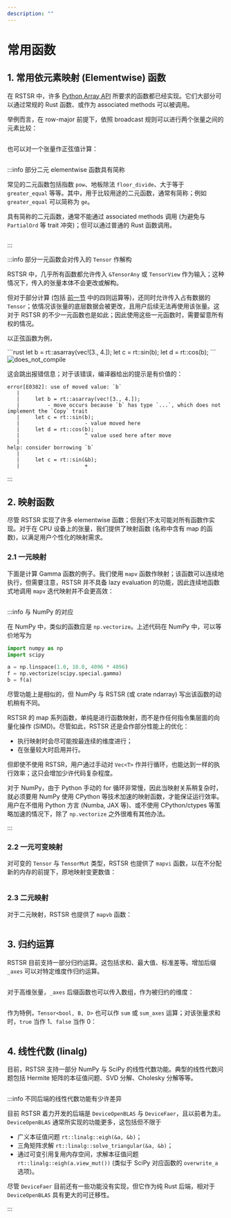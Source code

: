 ```yaml
---
description: ""
---
```



# 常用函数

## 1. 常用依元素映射 (Elementwise) 函数

在 RSTSR 中，许多 [Python Array API](https://data-apis.org/array-api/2023.12/API_specification/elementwise_functions.html) 所要求的函数都已经实现。它们大部分可以通过常规的 Rust 函数、或作为 associated methods 可以被调用。

举例而言，在 row-major 前提下，依照 broadcast 规则可以进行两个张量之间的元素比较：

```rust file=../../listings/features-default/tests/common_functions.rs anchor=example_elem_01
```

也可以对一个张量作正弦值计算：

```rust file=../../listings/features-default/tests/common_functions.rs anchor=example_elem_02
```

:::info 部分二元 elementwise 函数具有简称

常见的二元函数包括指数 `pow`、地板除法 `floor_divide`、大于等于 `greater_equal` 等等。其中，用于比较用途的二元函数，通常有简称；例如 `greater_equal` 可以简称为 `ge`。

具有简称的二元函数，通常不能通过 associated methods 调用 (为避免与 `PartialOrd` 等 trait 冲突)；但可以通过普通的 Rust 函数调用。

```rust file=../../listings/features-default/tests/common_functions.rs anchor=example_elem_03
```

:::

:::info 部分一元函数会对传入的 `Tensor` 作解构

RSTSR 中，几乎所有函数都允许传入 `&TensorAny` 或 `TensorView` 作为输入；这种情况下，传入的张量本体不会更改或解构。

但对于部分计算 (包括 [前一节](05-arithmetics_and_broadcasting.mdx) 中的四则运算等)，还同时允许传入占有数据的 `Tensor`；依情况该张量的底层数据会被更改，且用户后续无法再使用该张量。这对于 RSTSR 的不少一元函数也是如此；因此使用这些一元函数时，需要留意所有权的情况。

以正弦函数为例，

<div className="ferris-overlay">
```rust
let b = rt::asarray(vec![3., 4.]);
let c = rt::sin(b);
let d = rt::cos(b);
```
<img src={useBaseUrl("/img/ferris/does_not_compile.svg")} alt="does_not_compile" title="无法编译！" /> </div>

这会跳出报错信息；对于该错误，编译器给出的提示是有价值的：

```
error[E0382]: use of moved value: `b`
   |
   |     let b = rt::asarray(vec![3., 4.]);
   |         - move occurs because `b` has type `...`, which does not implement the `Copy` trait
   |     let c = rt::sin(b);
   |                     - value moved here
   |     let d = rt::cos(b);
   |                     ^ value used here after move
   |
help: consider borrowing `b`
   |
   |     let c = rt::sin(&b);
   |                     +
```

:::

## 2. 映射函数

尽管 RSTSR 实现了许多 elementwise 函数；但我们不太可能对所有函数作实现。对于在 CPU 设备上的张量，我们提供了映射函数 (名称中含有 map 的函数)，以满足用户个性化的映射需求。

### 2.1 一元映射

下面是计算 Gamma 函数的例子。我们使用 `mapv` 函数作映射；该函数可以连续地执行，但需要注意，RSTSR 并不具备 lazy evaluation 的功能，因此连续地函数式地调用 `mapv` 迭代映射并不会更高效：

```rust file=../../listings/features-default/tests/common_functions.rs anchor=example_map_01
```

:::info 与 NumPy 的对应

在 NumPy 中，类似的函数应是 `np.vectorize`。上述代码在 NumPy 中，可以等价地写为

```python
import numpy as np
import scipy

a = np.linspace(1.0, 10.0, 4096 * 4096)
f = np.vectorize(scipy.special.gamma)
b = f(a)
```

尽管功能上是相似的，但 NumPy 与 RSTSR (或 crate ndarray) 写出该函数的动机稍有不同。

RSTSR 的 map 系列函数，单纯是进行函数映射，而不是作任何指令集层面的向量化操作 (SIMD)。尽管如此，RSTSR 还是会作部分性能上的优化：
- 执行映射时会尽可能按最连续的维度进行；
- 在张量较大时启用并行。

但即使不使用 RSTSR，用户通过手动对 `Vec<T>` 作并行循环，也能达到一样的执行效率；这只会增加少许代码复杂程度。

对于 NumPy，由于 Python 手动的 for 循环非常慢，因此当映射关系稍复杂时，就必须要用 NumPy 使用 CPython 等技术加速的映射函数，才能保证运行效率。用户在不借用 Python 方言 (Numba, JAX 等)、或不使用 CPython/ctypes 等策略加速的情况下，除了 `np.vectorize` 之外很难有其他办法。

:::

### 2.2 一元可变映射

对可变的 `Tensor` 与 `TensorMut` 类型，RSTSR 也提供了 `mapvi` 函数，以在不分配新的内存的前提下，原地映射变更数值：

```rust file=../../listings/features-default/tests/common_functions.rs anchor=example_map_02
```

### 2.3 二元映射

对于二元映射，RSTSR 也提供了 `mapvb` 函数：

```rust file=../../listings/features-default/tests/common_functions.rs anchor=example_map_03
```

## 3. 归约运算

RSTSR 目前支持一部分归约运算。这包括求和、最大值、标准差等。增加后缀 `_axes` 可以对特定维度作归约运算。

```rust file=../../listings/features-default/tests/common_functions.rs anchor=example_reduction_01
```

对于高维张量，`_axes` 后缀函数也可以传入数组，作为被归约的维度：

```rust file=../../listings/features-default/tests/common_functions.rs anchor=example_reduction_02
```

作为特例，`Tensor<bool, B, D>` 也可以作 `sum` 或 `sum_axes` 运算；对该张量求和时，`true` 当作 1、`false` 当作 0：

```rust file=../../listings/features-default/tests/common_functions.rs anchor=example_reduction_03
```

## 4. 线性代数 (linalg)

目前，RSTSR 支持一部分 NumPy 与 SciPy 的线性代数功能。典型的线性代数问题包括 Hermite 矩阵的本征值问题、SVD 分解、Cholesky 分解等等。

```rust file=../../listings/features-default/tests/common_functions.rs anchor=example_linalg_01
```

:::info 不同后端的线性代数功能有少许差异

目前 RSTSR 着力开发的后端是 `DeviceOpenBLAS` 与 `DeviceFaer`，且以前者为主。`DeviceOpenBLAS` 通常所实现的功能更多，这包括但不限于
- 广义本征值问题 `rt::linalg::eigh(&a, &b)`；
- 三角矩阵求解 `rt::linalg::solve_triangular(&a, &b)`；
- 通过可变引用复用内存空间，求解本征值问题 `rt::linalg::eigh(a.view_mut())` (类似于 SciPy 对应函数的 `overwrite_a` 选项)。

尽管 `DeviceFaer` 目前还有一些功能没有实现，但它作为纯 Rust 后端，相对于 `DeviceOpenBLAS` 具有更大的可迁移性。

:::
